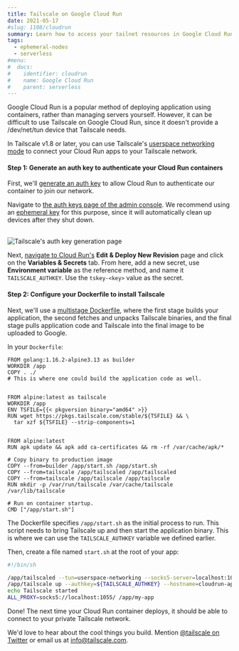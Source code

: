 ```yaml
---
title: Tailscale on Google Cloud Run
date: 2021-05-17
#slug: 1108/cloudrun
summary: Learn how to access your tailnet resources in Google Cloud Run.
tags:
  - ephemeral-nodes
  - serverless
#menu:
#  docs:
#    identifier: cloudrun
#    name: Google Cloud Run
#    parent: serverless
---
```


Google Cloud Run is a popular method of deploying application using containers, rather than managing servers yourself. However, it can be difficult to use Tailscale on Google Cloud Run, since it doesn't provide a /dev/net/tun device that Tailscale needs.

In Tailscale v1.8 or later, you can use Tailscale's [userspace networking mode](/kb/1112/userspace-networking) to connect your Cloud Run apps to your Tailscale network.

#### Step 1: Generate an auth key to authenticate your Cloud Run containers

First, we'll [generate an auth key](/kb/1085/auth-keys) to allow Cloud Run to authenticate our container to join our network.

Navigate to [the auth keys page of the admin console](https://login.tailscale.com/admin/settings/authkeys). We recommend using an [ephemeral key](/kb/1111/ephemeral-nodes) for this purpose, since it will automatically clean up devices after they shut down.

<br />
<Image
  src="/images/solutions/serverless-cloudrun/ephemeral-keys.png"
  alt="Tailscale's auth key generation page"
  class="bordered"
  width={800}
  height={1156}
/>

Next, [navigate to Cloud Run's](https://console.cloud.google.com/run) **Edit & Deploy New Revision** page and click on the **Variables & Secrets** tab. From here, add a new secret, use **Environment variable** as the reference method, and name it `TAILSCALE_AUTHKEY`. Use the `tskey-<key>` value as the secret.

#### Step 2: Configure your Dockerfile to install Tailscale

Next, we'll use a [multistage Dockerfile](https://docs.docker.com/develop/develop-images/multistage-build/#use-multi-stage-builds), where the first stage builds your application, the second fetches and unpacks Tailscale binaries, and the final stage pulls application code and Tailscale into the final image to be uploaded to Google.

In your `Dockerfile`:

```docker
FROM golang:1.16.2-alpine3.13 as builder
WORKDIR /app
COPY . ./
# This is where one could build the application code as well.


FROM alpine:latest as tailscale
WORKDIR /app
ENV TSFILE={{< pkgversion binary="amd64" >}}
RUN wget https://pkgs.tailscale.com/stable/${TSFILE} && \
  tar xzf ${TSFILE} --strip-components=1


FROM alpine:latest
RUN apk update && apk add ca-certificates && rm -rf /var/cache/apk/*

# Copy binary to production image
COPY --from=builder /app/start.sh /app/start.sh
COPY --from=tailscale /app/tailscaled /app/tailscaled
COPY --from=tailscale /app/tailscale /app/tailscale
RUN mkdir -p /var/run/tailscale /var/cache/tailscale /var/lib/tailscale

# Run on container startup.
CMD ["/app/start.sh"]
```

The Dockerfile specifies `/app/start.sh` as the initial process to run. This script needs to bring Tailscale up and then start the application binary. This is where we can use the `TAILSCALE_AUTHKEY` variable we defined earlier.

Then, create a file named `start.sh` at the root of your app:

```sh
#!/bin/sh

/app/tailscaled --tun=userspace-networking --socks5-server=localhost:1055 &
/app/tailscale up --authkey=${TAILSCALE_AUTHKEY} --hostname=cloudrun-app
echo Tailscale started
ALL_PROXY=socks5://localhost:1055/ /app/my-app
```

Done! The next time your Cloud Run container deploys, it should be able to connect to your private Tailscale network.

We'd love to hear about the cool things you build. Mention
[@tailscale on Twitter](https://twitter.com/tailscale) or email us at info@tailscale.com.
